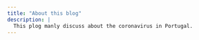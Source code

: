```yaml
---
title: "About this blog"
description: |
  This plog manly discuss about the coronavirus in Portugal.
---
```



